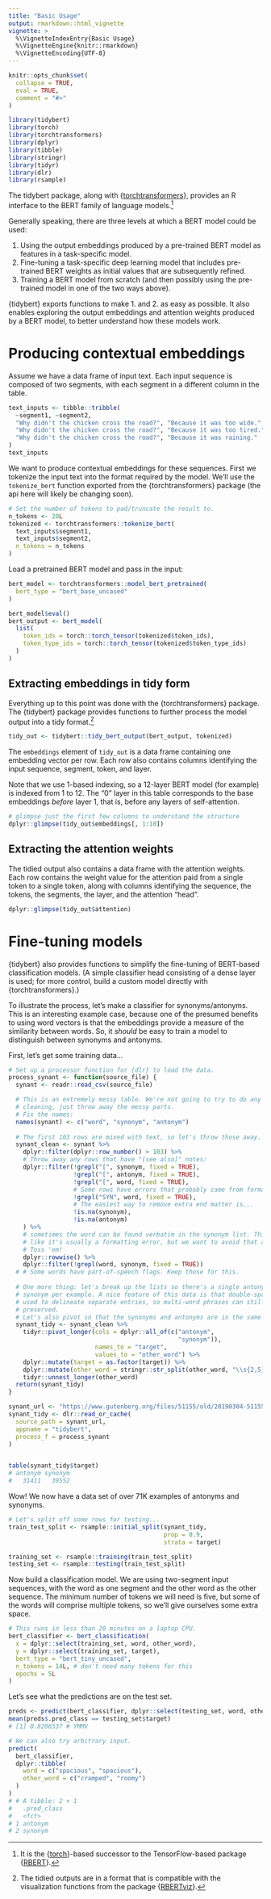 ```yaml
---
title: "Basic Usage"
output: rmarkdown::html_vignette
vignette: >
  %\VignetteIndexEntry{Basic Usage}
  %\VignetteEngine{knitr::rmarkdown}
  %\VignetteEncoding{UTF-8}
---
```


```r
knitr::opts_chunk$set(
  collapse = TRUE,
  eval = TRUE,
  comment = "#>"
)
```

```r
library(tidybert)
library(torch)
library(torchtransformers)
library(dplyr)
library(tibble)
library(stringr)
library(tidyr)
library(dlr)
library(rsample)
```

The tidybert package, along with {[torchtransformers](https://github.com/macmillancontentscience/torchtransformers)}, provides an R interface to the BERT family of language models.^[It is the {[torch](https://torch.mlverse.org/)}-based successor to the TensorFlow-based package {[RBERT](https://github.com/jonathanbratt/RBERT)}.]

Generally speaking, there are three levels at which a BERT model could be used:

1. Using the output embeddings produced by a pre-trained BERT model as features in a task-specific model.
2. Fine-tuning a task-specific deep learning model that includes pre-trained BERT weights as initial values that are subsequently refined.
3. Training a BERT model from scratch (and then possibly using the pre-trained model in one of the two ways above).


{tidybert} exports functions to make 1. and 2. as easy as possible. 
It also enables exploring the output embeddings and attention weights produced by a BERT model, to better understand how these models work.

# Producing contextual embeddings

Assume we have a data frame of input text. 
Each input sequence is composed of two segments, with each segment in a different column in the table.

```r
text_inputs <- tibble::tribble(
  ~segment1, ~segment2,
  "Why didn't the chicken cross the road?", "Because it was too wide.",
  "Why didn't the chicken cross the road?", "Because it was too tired.",
  "Why didn't the chicken cross the road?", "Because it was raining."
)
text_inputs
```

We want to produce contextual embeddings for these sequences.
First we tokenize the input text into the format required by the model. 
We'll use the `tokenize_bert` function exported from the {torchtransformers} package (the api here will likely be
changing soon).

```r
# Set the number of tokens to pad/truncate the result to.
n_tokens <- 20L
tokenized <- torchtransformers::tokenize_bert(
  text_inputs$segment1,
  text_inputs$segment2,
  n_tokens = n_tokens
)
```

Load a pretrained BERT model and pass in the input:

```r
bert_model <- torchtransformers::model_bert_pretrained(
  bert_type = "bert_base_uncased"
)

bert_model$eval() 
bert_output <- bert_model(
  list(
    token_ids = torch::torch_tensor(tokenized$token_ids), 
    token_type_ids = torch::torch_tensor(tokenized$token_type_ids)
  )
)
```

## Extracting embeddings in tidy form

Everything up to this point was done with the {torchtransformers} package. 
The {tidybert} package provides functions to further process the model output into a tidy format.^[The tidied outputs are in a format that is compatible with the visualization functions from the package {[RBERTviz](https://github.com/jonathanbratt/RBERTviz)}.]

```r
tidy_out <- tidybert::tidy_bert_output(bert_output, tokenized)
```

The `embeddings` element of `tidy_out` is a data frame containing one embedding vector per row. 
Each row also contains columns identifying the input sequence, segment, token, and layer. 

Note that we use 1-based indexing, so a 12-layer BERT model (for example) is indexed from 1 to 12. 
The "0" layer in this table corresponds to the base embeddings *before* layer 1, that is, before any layers of self-attention.

```r
# glimpse just the first few columns to understand the structure
dplyr::glimpse(tidy_out$embeddings[, 1:10])
```


## Extracting the attention weights

The tidied output also contains a data frame with the attention weights.
Each row contains the weight value for the attention paid from a single token to a single token, along with columns identifying the sequence, the tokens, the segments, the layer, and the attention "head".

```r
dplyr::glimpse(tidy_out$attention)
```


# Fine-tuning models

{tidybert} also provides functions to simplify the fine-tuning of BERT-based classification models. 
(A simple classifier head consisting of a dense layer is used; for more control, build a custom model directly with {torchtransformers}.)

To illustrate the process, let's make a classifier for synonyms/antonyms.
This is an interesting example case, because one of the presumed benefits to using word vectors is that the embeddings provide a measure of the similarity between words. 
So, it _should_ be easy to train a model to distinguish between synonyms and antonyms.

First, let's get some training data...

```r
# Set up a processor function for {dlr} to load the data.
process_synant <- function(source_file) {
  synant <- readr::read_csv(source_file)

  # This is an extremely messy table. We're not going to try to do any real
  # cleaning, just throw away the messy parts. 
  # Fix the names:
  names(synant) <- c("word", "synonym", "antonym")
  
  # The first 103 rows are mixed with text, so let's throw those away.
  synant_clean <- synant %>% 
    dplyr::filter(dplyr::row_number() > 103) %>% 
    # Throw away any rows that have "[see also]" notes:
    dplyr::filter(!grepl("[", synonym, fixed = TRUE),
                  !grepl("[", antonym, fixed = TRUE),
                  !grepl("[", word, fixed = TRUE),
                  # Some rows have errors that probably came from formatting
                  !grepl("SYN", word, fixed = TRUE),
                  # The easiest way to remove extra end matter is...
                  !is.na(synonym),
                  !is.na(antonym)
    ) %>% 
    # sometimes the word can be found verbatim in the synonym list. This looks
    # like it's usually a formatting error, but we want to avoid that anyway.
    # Toss 'em!
    dplyr::rowwise() %>% 
    dplyr::filter(!grepl(word, synonym, fixed = TRUE))
  # # Some words have part-of-speech flags. Keep those for this.
  
  # One more thing: let's break up the lists so there's a single antonym or
  # synonym per example. A nice feature of this data is that double-spaces are
  # used to delineate separate entries, so multi-word phrases can still be
  # preserved.
  # Let's also pivot so that the synonyms and antonyms are in the same column.
  synant_tidy <- synant_clean %>% 
    tidyr::pivot_longer(cols = dplyr::all_of(c("antonym", 
                                               "synonym")),
                        names_to = "target",
                        values_to = "other_word") %>% 
    dplyr::mutate(target = as.factor(target)) %>% 
    dplyr::mutate(other_word = stringr::str_split(other_word, "\\s{2,5}")) %>% 
    tidyr::unnest_longer(other_word)
  return(synant_tidy)
}

synant_url <- "https://www.gutenberg.org/files/51155/old/20190304-51155.csv"
synant_tidy <- dlr::read_or_cache(
  source_path = synant_url,
  appname = "tidybert",
  process_f = process_synant
)


table(synant_tidy$target)
# antonym synonym 
#   31411   39552 
```

Wow! We now have a data set of over 71K examples of antonyms and synonyms.

```r
# Let's split off some rows for testing...
train_test_split <- rsample::initial_split(synant_tidy,
                                           prop = 0.9,
                                           strata = target)

training_set <- rsample::training(train_test_split)
testing_set <- rsample::testing(train_test_split)
```

Now build a classification model.
We are using two-segment input sequences, with the word as one segment and the other word as the other sequence. 
The minimum number of tokens we will need is five, but some of the words will comprise multiple tokens, so we'll give ourselves some extra space.

```r
# This runs in less than 20 minutes on a laptop CPU.
bert_classifier <- bert_classification(
  x = dplyr::select(training_set, word, other_word),
  y = dplyr::select(training_set, target),
  bert_type = "bert_tiny_uncased",
  n_tokens = 14L, # don't need many tokens for this
  epochs = 5L
)
```

Let's see what the predictions are on the test set.

```r
preds <- predict(bert_classifier, dplyr::select(testing_set, word, other_word))
mean(preds$.pred_class == testing_set$target)
# [1] 0.8206537 # YMMV

# We can also try arbitrary input.
predict(
  bert_classifier,
  dplyr::tibble(
    word = c("spacious", "spacious"),
    other_word = c("cramped", "roomy")
  )
)
# # A tibble: 2 × 1
#   .pred_class
#   <fct>      
# 1 antonym    
# 2 synonym 
```

